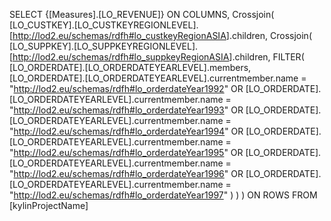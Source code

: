 SELECT
  {[Measures].[LO_REVENUE]} ON COLUMNS,
  Crossjoin(
    [LO_CUSTKEY].[LO_CUSTKEYREGIONLEVEL].[<http://lod2.eu/schemas/rdfh#lo_custkeyRegionASIA>].children,
    Crossjoin(
      [LO_SUPPKEY].[LO_SUPPKEYREGIONLEVEL].[<http://lod2.eu/schemas/rdfh#lo_suppkeyRegionASIA>].children,
      FILTER(
        [LO_ORDERDATE].[LO_ORDERDATEYEARLEVEL].members,
        [LO_ORDERDATE].[LO_ORDERDATEYEARLEVEL].currentmember.name = "<http://lod2.eu/schemas/rdfh#lo_orderdateYear1992>"
        OR [LO_ORDERDATE].[LO_ORDERDATEYEARLEVEL].currentmember.name = "<http://lod2.eu/schemas/rdfh#lo_orderdateYear1993>"
        OR [LO_ORDERDATE].[LO_ORDERDATEYEARLEVEL].currentmember.name = "<http://lod2.eu/schemas/rdfh#lo_orderdateYear1994>"
        OR [LO_ORDERDATE].[LO_ORDERDATEYEARLEVEL].currentmember.name = "<http://lod2.eu/schemas/rdfh#lo_orderdateYear1995>"
        OR [LO_ORDERDATE].[LO_ORDERDATEYEARLEVEL].currentmember.name = "<http://lod2.eu/schemas/rdfh#lo_orderdateYear1996>"
        OR [LO_ORDERDATE].[LO_ORDERDATEYEARLEVEL].currentmember.name = "<http://lod2.eu/schemas/rdfh#lo_orderdateYear1997>"
      )
    )
  ) ON ROWS
FROM [kylinProjectName]
